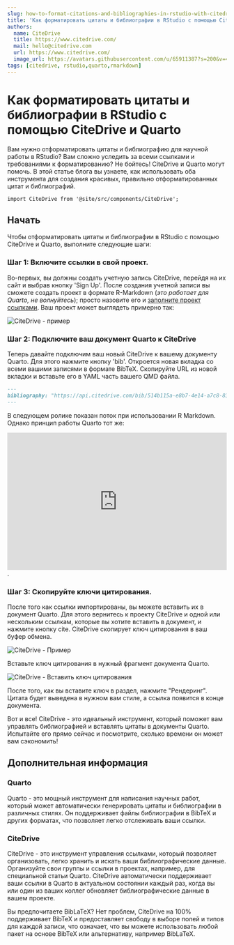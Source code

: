 ```yaml
---
slug: how-to-format-citations-and-bibliographies-in-rstudio-with-citedrive-and-quarto
title: 'Как форматировать цитаты и библиографии в RStudio с помощью CiteDrive и Quarto'
authors:
  name: CiteDrive
  title: https://www.citedrive.com/
  mail: hello@citedrive.com
  url: https://www.citedrive.com/
  image_url: https://avatars.githubusercontent.com/u/65911387?s=200&v=4
tags: [citedrive, rstudio,quarto,rmarkdown]
---
```


# Как форматировать цитаты и библиографии в RStudio с помощью CiteDrive и Quarto


Вам нужно отформатировать цитаты и библиографию для научной работы в RStudio? Вам сложно уследить за всеми ссылками и требованиями к форматированию? Не бойтесь! CiteDrive и Quarto могут помочь. В этой статье блога вы узнаете, как использовать оба инструмента для создания красивых, правильно отформатированных цитат и библиографий.

```mdx-code-block
import CiteDrive from '@site/src/components/CiteDrive';
```
<CiteDrive /> 

## Начать

Чтобы отформатировать цитаты и библиографии в RStudio с помощью CiteDrive и Quarto, выполните следующие шаги:


### Шаг 1: Включите ссылки в свой проект.

Во-первых, вы должны создать учетную запись CiteDrive, перейдя на их сайт и выбрав кнопку 'Sign Up'. После создания учетной записи вы сможете создать проект в формате R-Markdown (*это работает для Quarto, не волнуйтесь*); просто назовите его и [заполните проект ссылками](https://citedrive.medium.com/adding-bibliographic-references-to-rstudio-using-citedrive-create-citations-in-r-markdown-or-9b1e1ab59cf6). Ваш проект может выглядеть примерно так:

![CiteDrive - пример](@site/static/img/tutorial/citedrive_project_example.png)

### Шаг 2: Подключите ваш документ Quarto к CiteDrive

Теперь давайте подключим ваш новый CiteDrive к вашему документу Quarto. Для этого нажмите кнопку 'bib'. Откроется новая вкладка со всеми вашими записями в формате BibTeX. Скопируйте URL из новой вкладки и вставьте его в YAML часть вашего QMD файла.


````md
---
bibliography: "https://api.citedrive.com/bib/514b115a-e8b7-4e14-a7c8-83e88337ad12/references.bib?x=eyJpZCI6ICI1MTRiFTE1YS1lOGI3LTRlMTQtYTdjOC04M2U4ODMzN2FkMTIiLCAidXNlciI6ICI5NzgiLCAic2lnbmF0dXJlIjogIjBkZDgzNGM1NDg2YzE2MTRhYTUzZDAyNmI1YjFhZjgxNTg3ODc4NDQ3Yzk1ODQ1ZWI2ZTA5UTQ5YTFlNDdlMGIifQ==.bib"
---
````

В следующем ролике показан поток при использовании R Markdown. Однако принцип работы Quarto тот же:

<iframe width="100%" height="315" src="https://www.youtube.com/embed/7ON96F0GD-Y" title="YouTube video player" frameborder="0" allow="accelerometer; autoplay; clipboard-write; encrypted-media; gyroscope; picture-in-picture" allowfullscreen></iframe>.

### Шаг 3: Скопируйте ключи цитирования.

После того как ссылки импортированы, вы можете вставить их в документ Quarto. Для этого вернитесь к проекту CiteDrive и одной или нескольким ссылкам, которые вы хотите вставить в документ, и нажмите кнопку cite. CiteDrive скопирует ключ цитирования в ваш буфер обмена.

![CiteDrive - Пример](@site/static/img/tutorial/citedrive_copy_citation.gif)

Вставьте ключ цитирования в нужный фрагмент документа Quarto.

![CiteDrive - Вставить ключ цитирования](@site/static/img/tutorial/citedrive_paste_citation_rstudio.gif)


После того, как вы вставите ключ в раздел, нажмите "Рендеринг". Цитата будет выведена в нужном вам стиле, а ссылка появится в конце документа.

Вот и все! CiteDrive - это идеальный инструмент, который поможет вам управлять библиографией и вставлять цитаты в документы Quarto. Испытайте его прямо сейчас и посмотрите, сколько времени он может вам сэкономить!

## Дополнительная информация

### Quarto
Quarto - это мощный инструмент для написания научных работ, который может автоматически генерировать цитаты и библиографии в различных стилях. Он поддерживает файлы библиографии в BibTeX и других форматах, что позволяет легко отслеживать ваши ссылки.


### CiteDrive
CiteDrive - это инструмент управления ссылками, который позволяет организовать, легко хранить и искать ваши библиографические данные. Организуйте свои группы и ссылки в проектах, например, для специальной статьи Quarto. CiteDrive автоматически поддерживает ваши ссылки в Quarto в актуальном состоянии каждый раз, когда вы или один из ваших коллег обновляет библиографические данные в вашем проекте.

Вы предпочитаете BibLaTeX? Нет проблем, CiteDrive на 100% поддерживает BibTeX и предоставляет свободу в выборе полей и типов для каждой записи, что означает, что вы можете использовать любой пакет на основе BibTeX или альтернативу, например BibLaTeX.